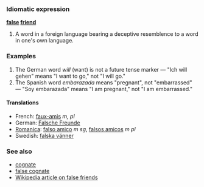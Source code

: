===Idiomatic expression===
'''[[false]] [[friend]]'''

# A word in a foreign language bearing a deceptive resemblence to a word in one's own language.

===Examples===
#The German word ''will'' (want) is not a future tense marker &mdash; "Ich will gehen" means "I want to go," not "I will go."
#The Spanish word ''embarazada'' means "pregnant", not "embarrassed" &mdash; "Soy embarazada" means "I am pregnant," not "I am embarrassed."

====Translations====
*French: [[faux-amis]] ''m, pl''
*German: [[Falsche Freunde]]
*[[Romanica]]: [[falso amico]] ''m'' ''sg'', [[falsos amicos]] ''m'' ''pl''
*Swedish: [[falska vänner]]

===See also===
*[[cognate]]
*[[false cognate]]
*[[w:en:false friend|Wikipedia article on false friends]]